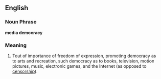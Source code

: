 ==English==

===Noun Phrase===
'''media democracy'''

===Meaning===
#Tout of importance of freedom of expression, promoting democracy as to arts and recreation, such democracy as to books, television, motion pictures, music, electronic games, and the Internet (as opposed to [[censorship]]).